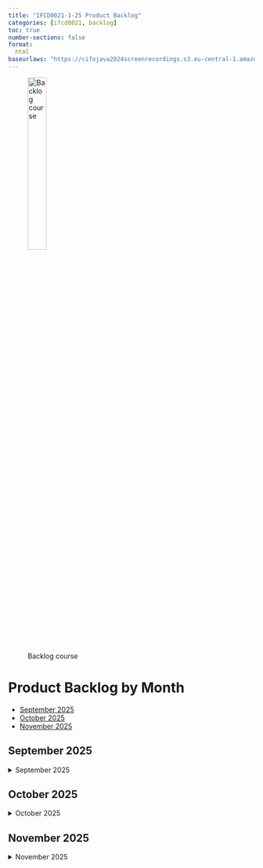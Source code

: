 ```yaml
---
title: "IFCD0021-1-25 Product Backlog"
categories: [ifcd0021, backlog]
toc: true
number-sections: false
format:
  html
baseurlaws: "https://cifojava2024screenrecordings.s3.eu-central-1.amazonaws.com/"
---
```



![Backlog course](/images/home/backlog.jpg){width="30%"}




# Product Backlog by Month

::: {.callout-tip title="Months"}
- [September 2025](/ifcd0021-1-25/ifcd0021-backlog-product-1-25.qmd#september-2025)
- [October 2025](/ifcd0021-1-25/ifcd0021-backlog-product-1-25.qmd#october-2025)
- [November 2025](/ifcd0021-1-25/ifcd0021-backlog-product-1-25.qmd#november-2025)


:::



::: {.column-page-right}

## September 2025

<details>
<summary>September 2025</summary>




| Sprint | Day | Date | Topics |  Details Topics |
| -- | -- | -- | -- | -- |
| **01**  | 01 | 15/09/2025 | - Kick-off Java FullStack 2025: </br> (1) albertprofe.dev </br> (2) What is a **roadmap** and why is so important? </br> (3) Planning #11 weeks course  </br></br> - Architecture: Request-Response Cycle </br> | - [Request-Response Cycle](/springboot/boot-what-cycle.qmd){.external target='_blank'}  </br>  - [Developer 2025](/about/about-this-developer.qmd){.external target='_blank'} </br> - [MOOC Helsinki](/javase/se-what-moochelsinki.qmd){.external target='_blank'} </br> </br>  ![](https://albertprofe.dev/images/springboot/springboot-architecture-2.png){.lightbox width=80% fig-align="center"} </br>  - [Unveiling the Technological Marvels behind Netflix’s Seamless Experience](https://kasun-r-weerasinghe.medium.com/architecture-of-netflix-1c38257f1f4a){.external target='_blank'}  |
|   | 02 | 16/09/2025 | - Contact: albertprofe@gmail.com </br>  - Lateralization: learning </br>  - Spring Boot: intro </br>  - <s>**Pet** Projecct: UML & data model</s> </br>  - Vocabulary: API, Framework, etc.. </br> - Tech Stack  </br>  - Git/gh  |  - [git basics](https://gist.github.com/AlbertProfe/b05e8198f02b311d18e7c4a86c5241e0){.external target='_blank'} </br>  - [gh auth login](https://cli.github.com/manual/gh_auth_login){.external target='_blank'}</br> - [UML](/javase/se-pattern-uml.qmd){.external target='_blank'}</br>- [Maven Create Project](/javase/se-concepts-createproject.qmd){.external target='_blank'}  </br> - [Push to git](/javase/se-concepts-projectgit.qmd){.external target='_blank'}  </br> - [UML Mermaid](https://mermaid.js.org/){.external target='_blank'}  |
|   |
|   | 03 | 18/09/2025 | - How to plan </br>  - Create a Spring Boot Project: debugg </br> - MVC: how it works </br>  - Spring Boot as a Restaurant  </br> - Java SE: scope </br> - Thymeleaf: what is a template engine | - [Spring Boot Create Project](/springboot/boot-what-create.qmd){.external target='_blank'} </br>  - [Maven Create Project](/javase/se-concepts-createproject.qmd){.external target='_blank'}  </br> - [Java Version Switch](https://stackoverflow.com/questions/59856882/how-to-switch-between-different-java-versions-in-linux){.external target='_blank'} |
|   | 04 | 19/09/2029 | - Git: version control </br>  - Project Maven Renting Car: </br> (0) Project in 4 steps: Project > DDD > UML > Code </br> (1) UML: Booking has Car & Client </br> (2) Maven Project </br> (3) Entity classes </br>  (4) Execution flow **Apache-Maven-quickstart**</br></br> - <s>static vs. non-static</s> </br> ++ SCRUM: intro |  - [Maven Create Project](/javase/se-concepts-createproject.qmd){.external target='_blank'}  </br>  - [Git](/devops/devops-vc-git.qmd){.external target='_blank'} </br> - [Git & gh basic commands](https://gist.github.com/AlbertProfe/b05e8198f02b311d18e7c4a86c5241e0){.external target='_blank'} </br>  - [Repo rentingCar](https://github.com/AlbertProfe/rentingCarTest){.external target='_blank'}  |
| **02**  | 05 | 22/09/2025 | - Planning Sprint#02 </br>  - <s>Linux: basics</s>  </br> - Java SE: static vs non-static  </br> </br>  - Project: rentingCar: </br> (1)  UML: class, execution flow, seq. diagram </br> (2) booking object </br> (3) docs | - [linux: Basics](/linux/linux-what-basics.qmd){.external target='_blank'}  </br> - [UML Mermaid](https://mermaid.js.org/){.external target='_blank'}</br>  - [Mermaid docs](https://mermaid.js.org/syntax/classDiagram.html){.external target='_blank'} </br> - [static](/javase/se-concepts-static.qmd){.external target='_blank'} </br> - [UML](/javase/se-pattern-uml.qmd){.external target='_blank'}</br>   - [Repo rentingCar: da0e3f](https://github.com/AlbertProfe/rentingCarTest/tree/da0e3f142379f6ac77f534e32a714a32e17cbb56){.external target='_blank'} |
|   | 06 | 23/09/2025 | - Java: JUnit </br></br> - Project: rentingCar: <br> (1) UML, booking object  <br> (2) UI: cli interaction <br> (3) Class Repository: HashMap vs. List  <br>  (4) Main Loop: scanner  </br>  (5) UML: model, data store, view, business logic </br></br>  ++ How to program: Project > DDD > UML > Code  | - [JUnit and TDD](/javase/se-concepts-tdd.qmd){.external target='_blank'}</br> - [Repo rentingCar: c7c49c88](https://github.com/AlbertProfe/rentingCarTest/tree/c7c49c886dbd3ad792170c5f8b182143a368a975){.external target='_blank'}    |
|   |
|   | 07 | 25/09/2025 | - Git </br> </br> ++ Java Classes, for what? Entities and model, object management, helpers and utilities </br>  - Project: rentingCar: <br> (1) UML, booking object & **myDataStore object** <br> (2) <s>UI: cli interaction</s> <br> (3) <s>Class Repository: HashMap vs. List</s>  <br>  (4) <s>Main Loop: scanner</s>  </br> (5) ++ Fake Data DB populator </br> </br> ++ Time data in Java: object, string or long epoch  | - [Coupling](/javase/se-concepts-coupling.qmd){.external target='_blank'}</br> - [Git](/devops/devops-vc-git.qmd){.external target='_blank'} </br> - [Git & gh basic commands](https://gist.github.com/AlbertProfe/b05e8198f02b311d18e7c4a86c5241e0){.external target='_blank'} </br> - [gh auth login](https://cli.github.com/manual/gh_auth_login){.external target='_blank'}</br></br>   - [Repo rentingCar: ad580c5](https://github.com/AlbertProfe/rentingCarTest/tree/ad580c501188fa15b6a32d5b036f3fba8dc4d12d){.external target='_blank'} </br> - [epoch](https://www.epochconverter.com/){.external target='_blank'} </br> </br>  ![](/images/ifcd0021-1-25/dataStore.drawio.png){.lightbox width=80% fig-align="center"}|
|   | 08 | 26/09/2029 | - Project: rentingCar: <br> (1) UML, booking object  <br> (2) UI: cli interaction <br> (3) Class Repository: HashMap vs. List  <br>  (4) Main Loop: scanner   |     - [UML Mermaid](https://mermaid.js.org/){.external target='_blank'} </br> - [UML](/javase/se-pattern-uml.qmd){.external target='_blank'}</br>   - [Repo rentingCar](https://github.com/AlbertProfe/rentingCarTest){.external target='_blank'}  |   - [Repo rentingCar](https://github.com/AlbertProfe/rentingCarTest){.external target='_blank'}  </br> |
|   | <s>09</s> | <s>29/09/2025</s> | *Class postponed* |  |
| **03**  | 09 | 30/09/2025 |  - Project: rentingCar: <br> (1) UML, booking object  <br> (2) UI: cli interaction <br> (3) Class Manager: CarManager  <br>  (4) Main Loop: scanner  </br>  (5) UML: model, data store, view, business logic </br></br>  ++ How to team: A + B is A or B, almost never C; think and then code: develop, code and then think: sandbox; do not digress, be concrete  |   - [Repo rentingCar: 3144476](https://github.com/AlbertProfe/rentingCarTest/tree/3144476d7b9b7094003f79e485fed6204379038d){.external target='_blank'} </br>   |
|   |
|   | 10 | 02/10/2025 | - Project: rentingCar: <br> (1) UML, booking object & **myDataStore object** <br> (2) UI: cli interaction <br> (3) Class Manager: Car, Client and Booking  <br>  (4) Main Loop: scanner, now **Disptacher**  </br> (5)  Fake Data DB populator Client </br> (6)  Implement **CreateBooking**, draft Login </br> (7) add field **loggedClient**, type Client to datastore</br> </br> - <s>Time data in Java: object, string or long epoch</s>  </br>  </br> - What does it mean to be a programmer and not a coder? </br> (1) Ask yourself every line: is t his core? do I know how to code it quickly? does it involves a lot of decision-making?</br> (2)  Do not overcomplicate the process </br> </br>  - DDD: domain-driven design & coupling; keywords for rentingCar domains  | - [Repo rentingCar: b7aa3539](https://github.com/AlbertProfe/rentingCarTest/tree/b7aa3539ccc54fbde1c06f6b2edc34a8969c1727){.external target='_blank'}  </br>  - [DDD and coupling](/javase/se-concepts-coupling.qmd){.external target='_blank'} </br></br> ![](/images/ifcd0021-1-25/domains.png){.lightbox width=100% fig-align="center"} </br> ![by Sonia](/images/ifcd0021-1-25/keywords.png){.lightbox width=100% fig-align="center"} |
|   | 11 | 03/10/2029 | - Project: rentingCar: <br> (1) UML, booking object & **myDataStore object** <br> (2) UI: cli interaction <br> (3) Class Manager: Car, Client and Booking  <br>  (4) Main Loop: scanner, now Disptacher  </br> (5)  Fake Data DB populator Client </br> (6)  Implement CreateBooking </br> (7) add field **loggedClient**, type Client to datastore</br> (8) Impplement **Login** decoupled: LoginView, LoginValidate </br></br>  - SPA vs. Multi-page</br> - Git: fork and sync  </br></br> - Retrospective   |   - [Repo rentingCar: d2d29d56](https://github.com/AlbertProfe/rentingCarTest/tree/d2d29d56bef92b2050675660acf7d938ebf87588){.external target='_blank'}  </br> </br>  ![](/images/ifcd0021-1-25/spa-multipage.png){.lightbox width=80% fig-align="center"}  </br>  ![](/images/ifcd0021-1-25/spa-va-mpa-key-features-1024x800.png){.lightbox width=80% fig-align="center"}|
: Backlog course September 2025 table {tbl-colwidths="[2,2,2,60,34]"}

</details>

## October 2025

<details>
<summary>October 2025</summary>




| Sprint | Day | Date | Topics |  Details Topics |
| -- | -- | -- | -- | -- |
|  **04**  | 12 | 06/10//2025 |  - Plan Sprint#04 </br></br> - Project: rentingCar-Boot: <br> (1) UML, Car & Client object  <br> (2) UI: no UI, just JUnit tests <br> (3) <s>Class @Service: CarService & ClientService  <br>  (4) Class @Controller: Thymeleaf and Api Rest </s> </br>  (5) Repository: JPA & H2 DB </br> (6) POM and dependencies </br> (7) **Root project** </br></br>  ++ Microservices vs. Monolith    |   - [Repo rentingCar-Boot: 2a29d27](https://github.com/AlbertProfe/rentingCarTest/tree/2a29d2779c03fe05a5d629355779033ce45b271b){.external target='_blank'} </br> - [Spring Boot create](/springboot/boot-what-create-th-h2.qmd){.external target='_blank'} |
|  | 13 | 07/10/2025 | - Request/Response Cycle: **mapping** </br></br> - Project: rentingCarBoot: <br> (1) UML, Car & Client object, **CarExtras**  <br> (2) UI: no UI, just JUnit tests <br> (3) Class @Service: CarService & ClientService  <br>  (4) Class @Controller: Thymeleaf and Api Rest  </br>  (5) Repository: JPA & H2 DB </br> (6) Create local H2 db</br></br>  ++ JPA: @oneToMany and @MenyToOne   |   - [Repo rentingCar-Boot: eb3217d0](https://github.com/AlbertProfe/rentingCarTest/tree/eb3217d0a80c56e074605c2dedf0a0e6f24bd293){.external target='_blank'}  </br> - [JPA: relationships](/springboot/boot-concepts-jpa-3.qmd){.external target='_blank'} </br> </br>   ![JPA: relationships](/images/springboot/labsb08/labsb08-4-onetomay.png){.lightbox width=100% fig-align="center"}  </br> </br>  - [JPA vs Hibernate](https://panls.ai/blog/jpa-vs-hibernate/){.external target='_blank'}|
|   |
|   | 14 | 09/10/2025 | - Project: rentingCarBoot: <br> (1) UML, Car & Client object  <br> (2) UI: no UI, just JUnit tests <br> (3) Class @Service: CarService & ClientService  <br>  (4) JPA: Java Persistence Api </br>  (5) Repository: JPA & H2 DB </br> (6) Create local H2 db </br></br>  <s>- Git: fork and sync</s>  </br> | - [Repo rentingCar-Boot: ab214ca](https://github.com/AlbertProfe/rentingCarTest/tree/ab214cae1d17b4fb262b9219a2c5b0516013d25a){.external target='_blank'}  </br>  - [DDD and coupling](/javase/se-concepts-coupling.qmd){.external target='_blank'} </br></br>  |
|   | 15 | 10/15/2025 | - Project: rentingCarBoot: <br> (1) UML, Car & Client object  <br> (2) UI: no UI, just JUnit tests <br> (3) Class @Service: CarService & ClientService  <br>  (4) CJPA: Java Persistence Api  </br>  (5) Repository: JPA & H2 DB </br> (6) **InsuranceCia** **n:1** with Car </br> </br> - SPA vs. Multi-page</br>  - Managing time in Java: epoch, object, String</br>   |   - [Repo rentingCar-Boot: a771773](https://github.com/AlbertProfe/rentingCarTest/tree/a771773333f91b72bc2fd7e144845677f2488ee3){.external target='_blank'}  </br> </br>  ![](/images/ifcd0021-1-25/spa-multipage.png){.lightbox width=80% fig-align="center"}  </br>  ![](/images/ifcd0021-1-25/spa-va-mpa-key-features-1024x800.png){.lightbox width=80% fig-align="center"}|
| **05**  | 16 | 13/10//2025 |  - Plan Sprint#05 </br></br> - Project: rentingCar-Boot: <br> (1) UML, Car & Client object  <br> (2) UI: no UI, just JUnit tests <br>  (3) Repository: JPA & H2 DB </br> (4) **Many-To-Many**: two approaches, bridge and @JoinTable  </br> (5) **Booking** domain </br> (6) Implement @Booking as a **bridge** </br> (7) LAZY & EAGER; @Transactioanl  </br> </br>  ++ TH: view for Cars with its entities  |   - [Repo rentingCar-Boot: 62b5c18](https://github.com/AlbertProfe/rentingCarTest/tree/62b5c184d6c275321c85eee36c7785d14d756dbd){.external target='_blank'} </br> - [Spring Boot create](/springboot/boot-what-create-th-h2.qmd){.external target='_blank'} </br> </br> ![](/images/ifcd0021-1-25/n-m-uni.png){.lightbox width=100% fig-align="center"} |
|  | 17 | 14/10/2025 |  - Project: rentingCar-Boot: <br> (1) UML, Car & Client object  <br> (2) UI: no UI, just JUnit tests <br>  (3) Repository: JPA & H2 DB </br> (4) @ManyToMany  </br> (5) **Booking** domain: populate at /utils  </br></br> </br></br>  ++ Booking populate faker </br> ++ @ElementCollection for List  |  - [Repo rentingCar-Boot: bf2f0dc](https://github.com/AlbertProfe/rentingCarTest/tree/bf2f0dce1f523b6008186a74b74a7a76b4c52de5){.external target='_blank'}  </br> - [JPA: relationships](/springboot/boot-concepts-jpa-3.qmd){.external target='_blank'} </br> </br>  </br> </br> |
|   |
|   | 18 | 16/10/2025 | - Project: rentingCarBoot: <br> (1) UML, Car & Client object  <br> (2) UI: no UI, just JUnit tests <br> (3) Booking feature: service draft </br> (4) **@ManyToMany**: Unidirectional or bidirectional </br> (5) Course @Entity **@joinTable** m:n with Booking  </br> (6) generateUUID to /utils </br></br>  ++ Populate DrivingCourse: nested loop with for and if-else is the best option?  | - [Repo rentingCar-Boot: 463c84268](https://github.com/AlbertProfe/rentingCarTest/tree/463c84268e14d8a200341d2da71e93dc86b3e878){.external target='_blank'}  </br>  - [DDD and coupling](/javase/se-concepts-coupling.qmd){.external target='_blank'} </br></br> ![](/images/springboot/manytomany-example.png){.lightbox width=100% fig-align="center"} </br> - [JPA - Using @JoinTable](https://www.logicbig.com/tutorials/java-ee-tutorial/jpa/one-to-one-join-table.html){.external target='_blank'} </br> - [Library3: API Rest Library Book @ManyToMany @OneToOne CRUD with Swagger](https://github.com/AlbertProfe/cifojava2022-3/wiki/Library3:-API-Rest-Library-Book-@ManyToMany-@OneToOne-CRUD-with-Swagger){.external target='_blank'} |
|   | 19 | 17/15/2025 | - Project: rentingCarBoot: <br> (1) UML, Car & Client object  <br> (2) UI: no UI, just JUnit tests <br>  (3) **Booking feature** </br></br> - Client <> Addreses: @ElementCollection </br></br>  - Populate DrivingCourse: nested loop with for and if-else is the best option?  |   - [Repo rentingCar-Boot: 355302](https://github.com/AlbertProfe/rentingCarTest/tree/35530294b1a465ef22c61e27288905f318d9b7c4){.external target='_blank'}  </br></br> ![](/images/ifcd0021-1-25/uml-rentigcar-v2.png){.lightbox width=100% fig-align="center"}|
| **06**  | 20 | 20/10//2025 |  - Plan Sprint#06 </br> - Why is so important having **Context**? Right/Left hemispheres, planning and decision-making </br> - How to plan sandbox-projects: UNL, hours/week, very clear product-goal, roadmap projects 1-year</br></br> - Project: rentingCar-Boot: <br> (1) UML, Car & Client object  <br> (2) UI: no UI, just JUnit tests <br>  (3) Repository: JPA & H2 DB </br> (4) **Feature**, car **availability by date**: data model and listing </br> (5) Updating data-model: where and how  </br>  </br>  - <s>JUnit: **asserts** </s></br> ++ HashMaps: intro </br> - WebApp: APIs  |   - [Repo rentingCar-Boot: f6d8ad4](https://github.com/AlbertProfe/rentingCarTest/tree/f6d8ad4ff932fed906aeb4a48aeac9ad73fc1a64){.external target='_blank'} </br> - [Spring Boot create](/springboot/boot-what-create-th-h2.qmd){.external target='_blank'} </br> </br> - [APIs](/devops/devops-network-protocols.qmd){.external target='_blank'}  </br></br> ![](https://albertprofe.dev/images/devops/api-protocls.png){.lightbox width=100% fig-align="center"} |
|  | 21 | 21/10/2025 |   - Project: rentingCar-Boot: <br> (1) UML, Car & Client object  <br> (2) UI: no UI, just JUnit tests <br>  (3) Repository: JPA & H2 DB </br> (4) **Feature**: car availability by date: booking and updating availability   </br> (5) <s>Booking updates availability, last step</s> </br> (6) **checkAvailability**  </br> (7) @ElementCollection for Map </br></br> - <s>JUnit: **asserts**</s>  </br> </br> - 4 approaches to available dstes for booking car: </br> (1) List of BookingDates  </br> (2) HashMap of Integer/Boolean </br> (3) List of unavailable Dates   </br> (4) Booking query </br></br>  ++ Wrappers and Containers </br> ++ Implement feature: model and populate, checkAvailability, generateBooking, update Car Map  |   - [Repo rentingCar-Boot: 1e60887f](https://github.com/AlbertProfe/rentingCarTest/tree/1e60887fe8dff38c73886a2fd1cc8e4c90b1db17){.external target='_blank'} </br> - [JPA: relationships](/springboot/boot-concepts-jpa-3.qmd){.external target='_blank'} </br> </br>   ![](/images/ifcd0021-1-25/generateBooking.png){.lightbox width=100% fig-align="center"} </br> </br> |
|   |
|   | 22 | 23/10/2025 | - Project: rentingCar-Boot: <br> (1) UML, Car & Client object  <br> (2) UI: no UI, just JUnit tests <br>  (3) Repository: JPA & H2 DB </br> (4) <s>Listing Boooking/Car</s> </br> (5) **GenerateBooking**  </br> - Implement feature: model and populate, checkAvailability, generateBooking, update Car Map  </br> ++ Orchestrator: GenerateBooking </br> ++ testUnixTimestampAvailability_Fail</br> ++ formatAvailabilityRanges  </br></br> - PRA#01, PRA#02, PRA#03: MF01, MF02, MF03 </br> </br> - <s>Git: clone, fork and pull request</s>    | - [Repo rentingCar-Boot: 972a0f153](https://github.com/AlbertProfe/rentingCarTest/tree/972a0f153038610dd9f0ed36fe71e0fe028728ff){.external target='_blank'}  </br>  - [DDD and coupling](/javase/se-concepts-coupling.qmd){.external target='_blank'} </br></br> - [PRA01-02-03 v3](https://github.com/AlbertProfe/rentingCarTest/blob/master/docs/PRA/PRA01-02-03.md){.external target='_blank'} </br></br> ![](/images/ifcd0021-1-25/orchestrator.png){.lightbox width=100% fig-align="center"} |
|   | 23 | 24/10/2025 | - Project: rentingCar-Boot: <br> (1) UML, Car & Client object  <br> (2) UI: no UI, just JUnit tests <br>  (3) Repository: JPA & H2 DB </br> (4) <s>Listing Boooking/Car</s>   </br> (5) **generateBooking: string Builder** </br> </br> - Why API Rest is a standard de facto?  </br></br> ++ Why Agile projects? Metrics (learning, tools, mooc, ..), Management (Iteration), Mindset </br> ++ Vocabulary: Container, Builder, Wrapper, Helper/Util, Pattern  </br> ++ Intro JPQL, JPA queries   </br> ++ Interface: intro | - [String Builder](https://github.com/AlbertProfe/rentingCarTest/blob/972a0f153038610dd9f0ed36fe71e0fe028728ff/rentingCar-boot/src/main/java/dev/app/rentingCar_boot/service/GenerateBooking.java#L26){.external target='_blank'} </br> </br> ![](/images/ifcd0021-1-25/featureLifeCycle.jpg){.lightbox width=80% fig-align="center"}  </br> - [JPA Queries](/springboot/boot-concepts-jpa-4.qmd){.external target='_blank'}  </br>  - [Soft lifeCycle](/devops/devops-what-lifecycle.qmd){.external target='_blank'}|
: Backlog course October 2025 table {tbl-colwidths="[2,2,2,60,34]"}

</details>

## November 2025

<details>
<summary>November 2025</summary>




| Sprint | Day | Date | Topics |  Details Topics |
| -- | -- | -- | -- | -- |
|    |    |    |    |    |
: Backlog course November 2025 table {tbl-colwidths="[2,2,2,60,34]"}

</details>


:::

